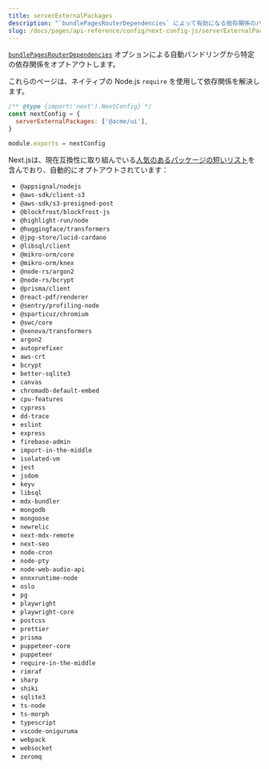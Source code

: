 ```yaml
---
title: serverExternalPackages
description: "`bundlePagesRouterDependencies` によって有効になる依存関係のバンドリングから特定の依存関係をオプトアウトします。"
slug: /docs/pages/api-reference/config/next-config-js/serverExternalPackages
---
```


[`bundlePagesRouterDependencies`](/docs/pages/api-reference/config/next-config-js/bundlePagesRouterDependencies) オプションによる自動バンドリングから特定の依存関係をオプトアウトします。

これらのページは、ネイティブの Node.js `require` を使用して依存関係を解決します。

```js filename="next.config.js"
/** @type {import('next').NextConfig} */
const nextConfig = {
  serverExternalPackages: ['@acme/ui'],
}

module.exports = nextConfig
```

Next.jsは、現在互換性に取り組んでいる[人気のあるパッケージの短いリスト](https://github.com/vercel/next.js/blob/canary/packages/next/src/lib/server-external-packages.json)を含んでおり、自動的にオプトアウトされています：

- `@appsignal/nodejs`
- `@aws-sdk/client-s3`
- `@aws-sdk/s3-presigned-post`
- `@blockfrost/blockfrost-js`
- `@highlight-run/node`
- `@huggingface/transformers`
- `@jpg-store/lucid-cardano`
- `@libsql/client`
- `@mikro-orm/core`
- `@mikro-orm/knex`
- `@node-rs/argon2`
- `@node-rs/bcrypt`
- `@prisma/client`
- `@react-pdf/renderer`
- `@sentry/profiling-node`
- `@sparticuz/chromium`
- `@swc/core`
- `@xenova/transformers`
- `argon2`
- `autoprefixer`
- `aws-crt`
- `bcrypt`
- `better-sqlite3`
- `canvas`
- `chromadb-default-embed`
- `cpu-features`
- `cypress`
- `dd-trace`
- `eslint`
- `express`
- `firebase-admin`
- `import-in-the-middle`
- `isolated-vm`
- `jest`
- `jsdom`
- `keyv`
- `libsql`
- `mdx-bundler`
- `mongodb`
- `mongoose`
- `newrelic`
- `next-mdx-remote`
- `next-seo`
- `node-cron`
- `node-pty`
- `node-web-audio-api`
- `onnxruntime-node`
- `oslo`
- `pg`
- `playwright`
- `playwright-core`
- `postcss`
- `prettier`
- `prisma`
- `puppeteer-core`
- `puppeteer`
- `require-in-the-middle`
- `rimraf`
- `sharp`
- `shiki`
- `sqlite3`
- `ts-node`
- `ts-morph`
- `typescript`
- `vscode-oniguruma`
- `webpack`
- `websocket`
- `zeromq`

